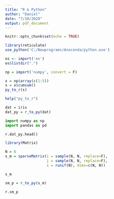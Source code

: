 ```yaml
---
title: "R & Python"
author: "Daniel"
date: "7/10/2020"
output: pdf_document
---
```


```r
knitr::opts_chunk$set(echo = TRUE)
```

```r
library(reticulate)
use_python('C:/Newprograms/Anaconda/python.exe')

os <- import('os')
os$listdir(".")
```


```r
np = import('numpy', convert = F)

x = np$array(c(1:5))
s = x$cumsum()
py_to_r(s)
```

```r
help("py_to_r")
```

```r
dat = iris
dat_py = r_to_py(dat)

```


```python

import numpy as np
import pandas as pd

r.dat_py.head()
```

```r
library(Matrix)

N = 6
s_m = sparseMatrix(i = sample(N, N, replace=F),
                   j = sample(N, N, replace=F),
                   x = runif(N), dims=c(N, N))

s_m

sm_p = r_to_py(s_m)
```


```python
r.sm_p
```



